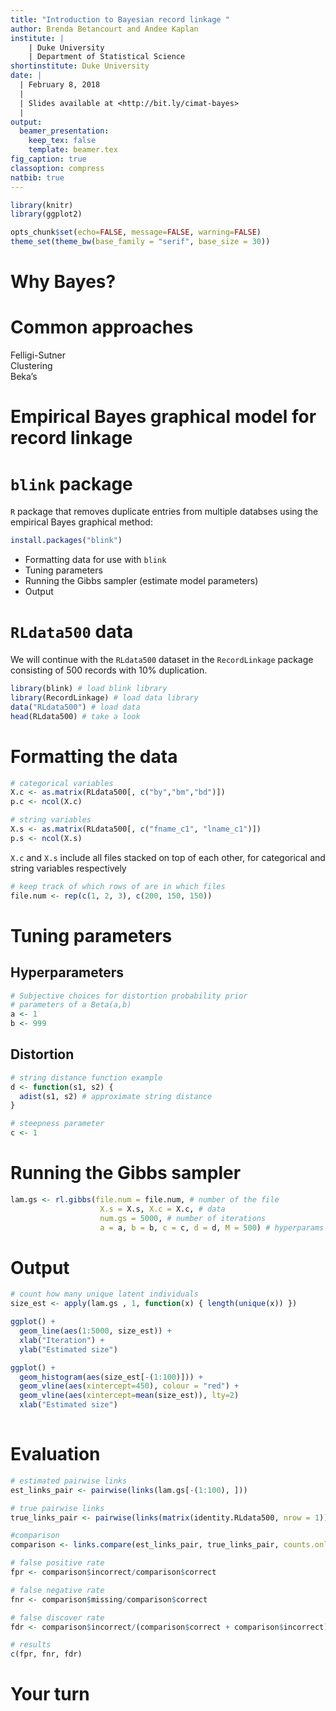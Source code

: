 ```yaml
---
title: "Introduction to Bayesian record linkage "
author: Brenda Betancourt and Andee Kaplan
institute: |
    | Duke University
    | Department of Statistical Science
shortinstitute: Duke University
date: |
  | February 8, 2018
  |
  | Slides available at <http://bit.ly/cimat-bayes>
  |
output: 
  beamer_presentation:
    keep_tex: false
    template: beamer.tex
fig_caption: true
classoption: compress
natbib: true
---
```


```r
library(knitr)
library(ggplot2)

opts_chunk$set(echo=FALSE, message=FALSE, warning=FALSE)
theme_set(theme_bw(base_family = "serif", base_size = 30))
```

# Why Bayes?

# Common approaches

Felligi-Sutner  
Clustering  
Beka's  

# Empirical Bayes graphical model for record linkage


# `blink` package

`R` package that removes duplicate entries from multiple databses using the empirical Bayes graphical method:

```r
install.packages("blink")
```

- Formatting data for use with `blink`
- Tuning parameters
- Running the Gibbs sampler (estimate model parameters)
- Output


# `RLdata500` data

We will continue with the  `RLdata500` dataset in the `RecordLinkage` package consisting of $500$ records with 10% duplication.

```r
library(blink) # load blink library
library(RecordLinkage) # load data library
data("RLdata500") # load data
head(RLdata500) # take a look
```

# Formatting the data

```r
# categorical variables
X.c <- as.matrix(RLdata500[, c("by","bm","bd")]) 
p.c <- ncol(X.c) 

# string variables 
X.s <- as.matrix(RLdata500[, c("fname_c1", "lname_c1")]) 
p.s <- ncol(X.s) 
```

`X.c` and `X.s` include all files stacked on top of each other, for categorical and string variables respectively

```r
# keep track of which rows of are in which files
file.num <- rep(c(1, 2, 3), c(200, 150, 150))
```

# Tuning parameters

## Hyperparameters

```r
# Subjective choices for distortion probability prior
# parameters of a Beta(a,b)
a <- 1
b <- 999
```

## Distortion

```r
# string distance function example
d <- function(s1, s2) {
  adist(s1, s2) # approximate string distance
}

# steepness parameter
c <- 1
```

# Running the Gibbs sampler

```r
lam.gs <- rl.gibbs(file.num = file.num, # number of the file
                    X.s = X.s, X.c = X.c, # data 
                    num.gs = 5000, # number of iterations
                    a = a, b = b, c = c, d = d, M = 500) # hyperparams
```

# Output

```r
# count how many unique latent individuals
size_est <- apply(lam.gs , 1, function(x) { length(unique(x)) })
```

```r
ggplot() +
  geom_line(aes(1:5000, size_est)) +
  xlab("Iteration") +
  ylab("Estimated size")

ggplot() +
  geom_histogram(aes(size_est[-(1:100)])) +
  geom_vline(aes(xintercept=450), colour = "red") +
  geom_vline(aes(xintercept=mean(size_est)), lty=2)
  xlab("Estimated size")
  
```

# Evaluation

```r
# estimated pairwise links
est_links_pair <- pairwise(links(lam.gs[-(1:100), ]))

# true pairwise links
true_links_pair <- pairwise(links(matrix(identity.RLdata500, nrow = 1)))

#comparison
comparison <- links.compare(est_links_pair, true_links_pair, counts.only = TRUE)

# false positive rate
fpr <- comparison$incorrect/comparison$correct

# false negative rate
fnr <- comparison$missing/comparison$correct

# false discover rate
fdr <- comparison$incorrect/(comparison$correct + comparison$incorrect)

# results
c(fpr, fnr, fdr)
```


# Your turn



